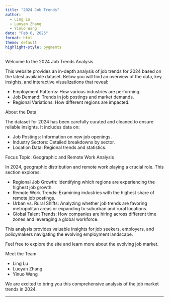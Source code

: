 ```yaml
---
title: "2024 Job Trends"
author:
  - Ling Lu
  - Luoyan Zhang
  - Yinuo Wang
date: "Feb 6, 2025"  
format: html
theme: default
highlight-style: pygments
---
```


Welcome to the 2024 Job Trends Analysis

This website provides an in-depth analysis of job trends for 2024 based on the latest available dataset. Below you will find an overview of the data, key insights, and interactive visualizations that reveal:

- Employment Patterns: How various industries are performing.
- Job Demand: Trends in job postings and market demands.
- Regional Variations: How different regions are impacted.

About the Data

The dataset for 2024 has been carefully curated and cleaned to ensure reliable insights. It includes data on:

- Job Postings: Information on new job openings.
- Industry Sectors: Detailed breakdowns by sector.
- Location Data: Regional trends and statistics.

Focus Topic: Geographic and Remote Work Analysis

In 2024, geographic distribution and remote work playing a crucial role. This section explores:

- Regional Job Growth: Identifying which regions are experiencing the highest job growth.
- Remote Work Trends: Examining industries with the highest share of remote job postings.
- Urban vs. Rural Shifts: Analyzing whether job trends are favoring metropolitan areas or expanding to suburban and rural locations.
- Global Talent Trends: How companies are hiring across different time zones and leveraging a global workforce.

This analysis provides valuable insights for job seekers, employers, and policymakers navigating the evolving employment landscape.



Feel free to explore the site and learn more about the evolving job market.

Meet the Team

- Ling Lu
- Luoyan Zhang
- Yinuo Wang

We are excited to bring you this comprehensive analysis of the job market trends in 2024.

---

